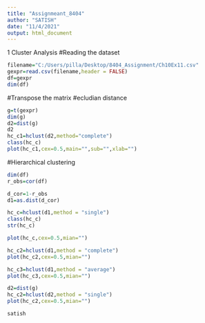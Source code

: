 ```yaml
---
title: "Assignmeant_8404"
author: "SATISH"
date: "11/4/2021"
output: html_document
---
```

1  Cluster Analysis
#Reading the dataset
```r
filename="C:/Users/pilla/Desktop/8404_Assignment/Ch10Ex11.csv"
gexpr=read.csv(filename,header = FALSE)
df=gexpr
dim(df)
```
#Transpose the matrix #ecludian distance
```r
g=t(gexpr)
dim(g)
d2=dist(g)
d2
hc_c1=hclust(d2,method="complete")
class(hc_c)
plot(hc_c1,cex=0.5,main="",sub="",xlab="")
```
#Hierarchical clustering
```r
dim(df)
r_obs=cor(df)

d_cor=1-r_obs
d1=as.dist(d_cor)
```

```r
hc_c=hclust(d1,method = "single")
class(hc_c)
str(hc_c)
```
```r
plot(hc_c,cex=0.5,mian="")
```
```r
hc_c2=hclust(d1,method = "complete")
plot(hc_c2,cex=0.5,mian="")
```
```r
hc_c3=hclust(d1,method = "average")
plot(hc_c3,cex=0.5,mian="")
```

```r
d2=dist(g)
hc_c2=hclust(d2,method = "single")
plot(hc_c2,cex=0.5,mian="")
```
```r
satish
```


